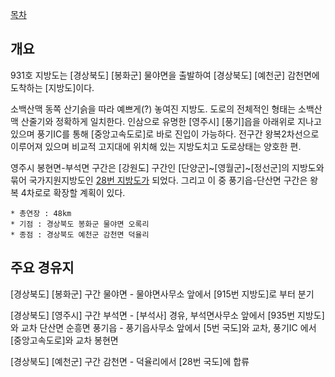 [[목차]]
== 개요 ==
931호 지방도는 [경상북도] [봉화군] 물야면을 출발하여 [경상북도] [예천군] 감천면에 도착하는 [지방도]이다. 

소백산맥 동쪽 산기슭을 따라 예쁘게(?) 놓여진 지방도. 도로의 전체적인 형태는 소백산맥 산줄기와 정확하게 일치한다. 인삼으로 유명한 [영주시] [풍기]읍을 아래위로 지나고 있으며 풍기IC를 통해 [중앙고속도로]로 바로 진입이 가능하다. 전구간 왕복2차선으로 이루어져 있으며 비교적 고지대에 위치해 있는 지방도치고 도로상태는 양호한 편.

영주시 봉현면-부석면 구간은 [강원도] 구간인 [단양군]~[영월군]~[정선군]의 지방도와 묶어 국가지원지방도인 [[28번 지방도]]가 되었다. 그리고 이 중 풍기읍-단산면 구간은 왕복 4차로로 확장할 계획이 있다.

 * 총연장 : 48km 
 * 기점 : 경상북도 봉화군 물야면 오록리
 * 종점 : 경상북도 예천군 감천면 덕율리

== 주요 경유지 ==
[경상북도] [봉화군] 구간
물야면 - 물야면사무소 앞에서 [915번 지방도]로 부터 분기

[경상북도] [영주시] 구간
부석면 - [부석사] 경유, 부석면사무소 앞에서 [935번 지방도]와 교차 
단산면
순흥면
풍기읍 - 풍기읍사무소 앞에서 [5번 국도]와 교차, 풍기IC 에서 [중앙고속도로]와 교차
봉현면

[경상북도] [예천군] 구간
감천면 - 덕율리에서 [28번 국도]에 합류


